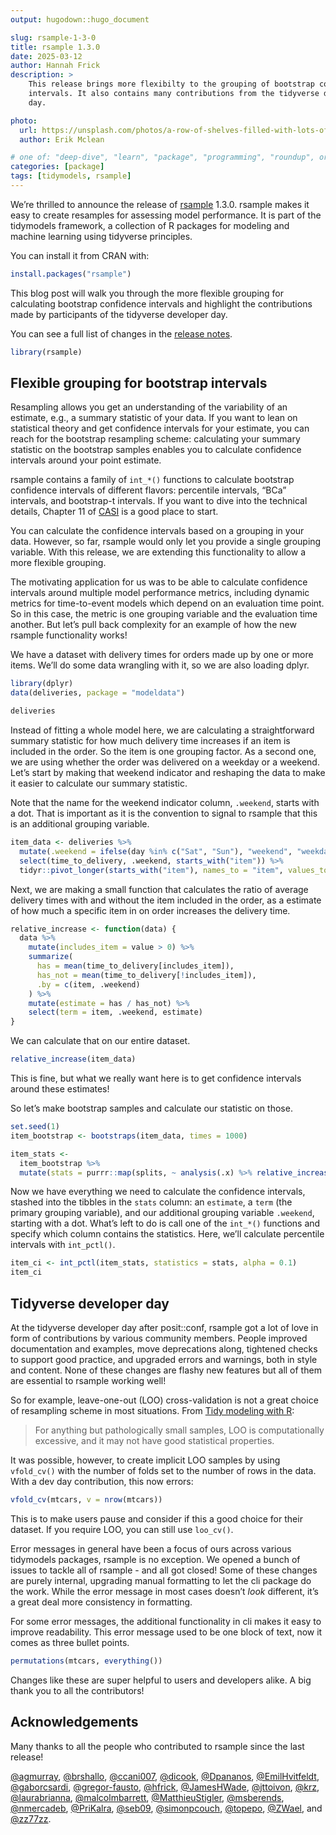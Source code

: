 ```yaml
---
output: hugodown::hugo_document

slug: rsample-1-3-0
title: rsample 1.3.0
date: 2025-03-12
author: Hannah Frick
description: >
    This release brings more flexibilty to the grouping of bootstrap confidence 
    intervals. It also contains many contributions from the tidyverse developer 
    day.

photo:
  url: https://unsplash.com/photos/a-row-of-shelves-filled-with-lots-of-shoes-yZxBkDr73AM
  author: Erik Mclean

# one of: "deep-dive", "learn", "package", "programming", "roundup", or "other"
categories: [package] 
tags: [tidymodels, rsample]
---
```


```{=html}
<!--
TODO:
* [x] Look over / edit the post's title in the yaml
* [x] Edit (or delete) the description; note this appears in the Twitter card
* [x] Pick category and tags (see existing with `hugodown::tidy_show_meta()`)
* [x] Find photo & update yaml metadata
* [x] Create `thumbnail-sq.jpg`; height and width should be equal
* [x] Create `thumbnail-wd.jpg`; width should be >5x height
* [x] `hugodown::use_tidy_thumbnails()`
* [x] Add intro sentence, e.g. the standard tagline for the package
* [x] `usethis::use_tidy_thanks()`
-->
```

We're thrilled to announce the release of [rsample](https://rsample.tidymodels.org/) 1.3.0. rsample makes it easy to create resamples for assessing model performance. It is part of the tidymodels framework, a collection of R packages for modeling and machine learning using tidyverse principles.

You can install it from CRAN with:

```r
install.packages("rsample")
```

This blog post will walk you through the more flexible grouping for calculating bootstrap confidence intervals and highlight the contributions made by participants of the tidyverse developer day.

You can see a full list of changes in the [release notes](https://rsample.tidymodels.org/news/index.html#rsample-130).

```r
library(rsample)
```

## Flexible grouping for bootstrap intervals

Resampling allows you get an understanding of the variability of an estimate, e.g., a summary statistic of your data. 
If you want to lean on statistical theory and get confidence intervals for your estimate, you can reach for the bootstrap resampling scheme: calculating your summary statistic on the bootstrap samples enables you to calculate confidence intervals around your point estimate. 

rsample contains a family of `int_*()` functions to calculate bootstrap confidence intervals of different flavors: percentile intervals, "BCa" intervals, and bootstrap-t intervals. If you want to dive into the technical details, Chapter 11 of [CASI](https://hastie.su.domains/CASI/) is a good place to start.

You can calculate the confidence intervals based on a grouping in your data. However, so far, rsample would only let you provide a single grouping variable. With this release, we are extending this functionality to allow a more flexible grouping. 

The motivating application for us was to be able to calculate confidence intervals around multiple model performance metrics, including dynamic metrics for time-to-event models which depend on an evaluation time point. So in this case, the metric is one grouping variable and the evaluation time another. But let's pull back complexity for an example of how the new rsample functionality works!

We have a dataset with delivery times for orders made up by one or more items. We'll do some data wrangling with it, so we are also loading dplyr.

```r
library(dplyr)
data(deliveries, package = "modeldata")

deliveries
```

Instead of fitting a whole model here, we are calculating a straightforward summary statistic for how much delivery time increases if an item is included in the order. So the item is one grouping factor. As a second one, we are using whether the order was delivered on a weekday or a weekend. Let's start by making that weekend indicator and reshaping the data to make it easier to calculate our summary statistic. 

Note that the name for the weekend indicator column, `.weekend`, starts with a dot. That is important as it is the convention to signal to rsample that this is an additional grouping variable.

```r
item_data <- deliveries %>%
  mutate(.weekend = ifelse(day %in% c("Sat", "Sun"), "weekend", "weekday")) %>%
  select(time_to_delivery, .weekend, starts_with("item")) %>%
  tidyr::pivot_longer(starts_with("item"), names_to = "item", values_to = "value") 
```

Next, we are making a small function that calculates the ratio of average delivery times with and without the item included in the order, as a estimate of how much a specific item in on order increases the delivery time. 

```r
relative_increase <- function(data) {
  data %>%
    mutate(includes_item = value > 0) %>%
    summarize(
      has = mean(time_to_delivery[includes_item]),
      has_not = mean(time_to_delivery[!includes_item]),
      .by = c(item, .weekend)
    ) %>%
    mutate(estimate = has / has_not) %>%
    select(term = item, .weekend, estimate)
}
```

We can calculate that on our entire dataset.

```r
relative_increase(item_data)
```

This is fine, but what we really want here is to get confidence intervals around these estimates!

So let's make bootstrap samples and calculate our statistic on those.

```r
set.seed(1)
item_bootstrap <- bootstraps(item_data, times = 1000)

item_stats <-
  item_bootstrap %>%
  mutate(stats = purrr::map(splits, ~ analysis(.x) %>% relative_increase()))
```

Now we have everything we need to calculate the confidence intervals, stashed into the tibbles in the `stats` column: an `estimate`, a `term` (the primary grouping variable), and our additional grouping variable `.weekend`, starting with a dot. What's left to do is call one of the `int_*()` functions and specify which column contains the statistics. Here, we'll calculate percentile intervals with `int_pctl()`.

```r
item_ci <- int_pctl(item_stats, statistics = stats, alpha = 0.1)
item_ci
```



## Tidyverse developer day

At the tidyverse developer day after posit::conf, rsample got a lot of love in form of contributions by various community members. People improved documentation and examples, move deprecations along, tightened checks to support good practice, and upgraded errors and warnings, both in style and content. None of these changes are flashy new features but all of them are essential to rsample working well!

So for example, leave-one-out (LOO) cross-validation is not a great choice of resampling scheme in most situations.
From [Tidy modeling with R](https://www.tmwr.org/resampling#leave-one-out-cross-validation):

> For anything but pathologically small samples, LOO is computationally excessive, and it may not have good statistical properties.

It was possible, however, to create implicit LOO samples by using `vfold_cv()` with the number of folds set to the number of rows in the data.
With a dev day contribution, this now errors:

```r
vfold_cv(mtcars, v = nrow(mtcars))
```

This is to make users pause and consider if this a good choice for their dataset. If you require LOO, you can still use `loo_cv()`.

Error messages in general have been a focus of ours across various tidymodels packages, rsample is no exception. We opened a bunch of issues to tackle all of rsample - and all got closed! Some of these changes are purely internal, upgrading manual formatting to let the cli package do the work. While the error message in most cases doesn't *look* different, it's a great deal more consistency in formatting.

For some error messages, the additional functionality in cli makes it easy to improve readability. This error message used to be one block of text, now it comes as three bullet points.

```r
permutations(mtcars, everything())
```

Changes like these are super helpful to users and developers alike. A big thank you to all the contributors!

## Acknowledgements

Many thanks to all the people who contributed to rsample since the last release!

[&#x0040;agmurray](https://github.com/agmurray), [&#x0040;brshallo](https://github.com/brshallo), [&#x0040;ccani007](https://github.com/ccani007), [&#x0040;dicook](https://github.com/dicook), [&#x0040;Dpananos](https://github.com/Dpananos), [&#x0040;EmilHvitfeldt](https://github.com/EmilHvitfeldt), [&#x0040;gaborcsardi](https://github.com/gaborcsardi), [&#x0040;gregor-fausto](https://github.com/gregor-fausto), [&#x0040;hfrick](https://github.com/hfrick), [&#x0040;JamesHWade](https://github.com/JamesHWade), [&#x0040;jttoivon](https://github.com/jttoivon), [&#x0040;krz](https://github.com/krz), [&#x0040;laurabrianna](https://github.com/laurabrianna), [&#x0040;malcolmbarrett](https://github.com/malcolmbarrett), [&#x0040;MatthieuStigler](https://github.com/MatthieuStigler), [&#x0040;msberends](https://github.com/msberends), [&#x0040;nmercadeb](https://github.com/nmercadeb), [&#x0040;PriKalra](https://github.com/PriKalra), [&#x0040;seb09](https://github.com/seb09), [&#x0040;simonpcouch](https://github.com/simonpcouch), [&#x0040;topepo](https://github.com/topepo), [&#x0040;ZWael](https://github.com/ZWael), and [&#x0040;zz77zz](https://github.com/zz77zz).
